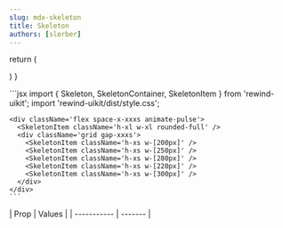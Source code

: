 ```yaml
---
slug: mdx-skeleton
title: Skeleton
authors: [slorber]
---
```



  return (
    <div className='flex space-x-xxxs animate-pulse'>
      <SkeletonItem className='h-xl w-xl rounded-full' />
      <div className='grid gap-xxxs'>
        <SkeletonItem className='h-xs w-[200px]' />
        <SkeletonItem className='h-xs w-[250px]' />
        <SkeletonItem className='h-xs w-[280px]' />
        <SkeletonItem className='h-xs w-[220px]' />
        <SkeletonItem className='h-xs w-[300px]' />
      </div>
    </div>
  )
}

<div className="flex flex-col gap-8 justify-center items-center">
  <DocsTemplate preview={SkeletonPreview()}>
    ```jsx
    import { Skeleton, SkeletonContainer, SkeletonItem } from 'rewind-uikit';
    import 'rewind-uikit/dist/style.css';

    <div className='flex space-x-xxxs animate-pulse'>
      <SkeletonItem className='h-xl w-xl rounded-full' />
      <div className='grid gap-xxxs'>
        <SkeletonItem className='h-xs w-[200px]' />
        <SkeletonItem className='h-xs w-[250px]' />
        <SkeletonItem className='h-xs w-[280px]' />
        <SkeletonItem className='h-xs w-[220px]' />
        <SkeletonItem className='h-xs w-[300px]' />
      </div>
    </div>
    ```

  </DocsTemplate>
  <div>
    | Prop        | Values |
    | ----------- | ------- |
  </div>
</div>
